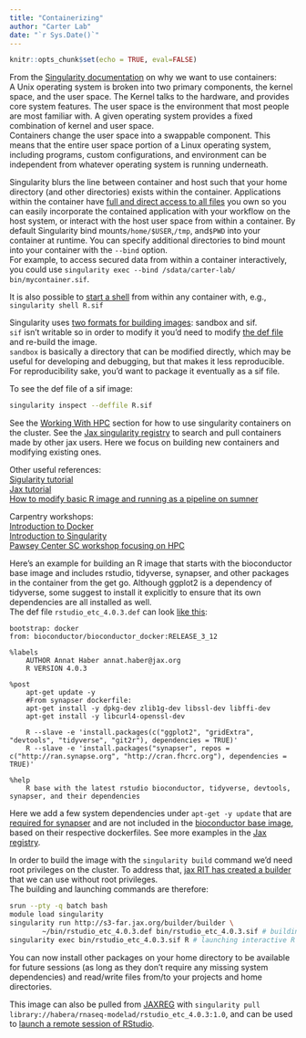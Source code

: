 ```yaml
---
title: "Containerizing"
author: "Carter Lab"
date: "`r Sys.Date()`"
---
```


```r
knitr::opts_chunk$set(echo = TRUE, eval=FALSE)
```


From the [Singularity documentation](https://sylabs.io/guides/3.5/user-guide/introduction.html#why-use-containers) on why we want to use containers:  
A Unix operating system is broken into two primary components, the kernel space, and the user space. The Kernel talks to the hardware, and provides core system features. The user space is the environment that most people are most familiar with. A given operating system provides a fixed combination of kernel and user space.  
Containers change the user space into a swappable component. This means that the entire user space portion of a Linux operating system, including programs, custom configurations, and environment can be independent from whatever operating system is running underneath.  

Singularity blurs the line between container and host such that your home directory (and other directories) exists within the container. Applications within the container have [full and direct access to all files ](https://sylabs.io/guides/3.5/user-guide/quick_start.html#working-with-files) you own so you can easily incorporate the contained application with your workflow on the host system, or interact with the host user space from within a container. By default Singularity bind mounts`/home/$USER`,`/tmp`, and`$PWD` into your container at runtime. You can specify additional directories to bind mount into your container with the `--bind` option.  
For example, to access secured data from within a container interactively, you could use `singularity exec --bind /sdata/carter-lab/ bin/mycontainer.sif`.    

It is also possible to [start a shell](https://sylabs.io/guides/3.5/user-guide/quick_start.html#shell) from within any container with, e.g., `singularity shell R.sif`

Singularity uses [two formats for building images](https://sylabs.io/guides/3.5/user-guide/quick_start.html#build-images-from-scratch): sandbox and sif.  
`sif` isn't writable so in order to modify it you'd need to modify [the def file](https://sylabs.io/guides/3.0/user-guide/definition_files.html) and re-build the image.  
`sandbox` is basically a directory that can be modified directly, which may be useful for developing and debugging, but that makes it less reproducible. For reproducibility sake, you'd want to package it eventually as a sif file.

To see the def file of a sif image:
```bash
singularity inspect --deffile R.sif
```

See the [Working With HPC](Working_with_hpc.html) section for how to use singularity containers on the cluster. See the [Jax singularity registry](https://jaxreg.jax.org/) to search and pull containers made by other jax users. Here we focus on building new containers and modifying existing ones.     

Other useful references:  
[Sigularity tutorial](https://singularity-tutorial.github.io/)   
[Jax tutorial](https://jacksonlaboratory.sharepoint.com/sites/ResearchIT/SitePages/Hands-on--Basics-of-working-with-Singularity.aspx)   
[How to modify basic R image and running as a pipeline on sumner](https://hpctalk.jax.org/t/running-first-r-pipeline-on-sumner/73)

Carpentry workshops:  
[Introduction to Docker](https://carpentries-incubator.github.io/docker-introduction/)  
[Introduction to Singularity](https://carpentries-incubator.github.io/singularity-introduction/index.html)  
[Pawsey Center SC workshop focusing on HPC](https://pawseysc.github.io/sc19-containers/)

Here's an example for building an R image that starts with the bioconductor base image and includes rstudio, tidyverse, synapser, and other packages in the container from the get go. Although ggplot2 is a dependency of tidyverse, some suggest to install it explicitly to ensure that its own dependencies are all installed as well.  
The def file `rstudio_etc_4.0.3.def` can look [like this](https://jaxreg.jax.org/containers/447/download/recipe):
```
bootstrap: docker
from: bioconductor/bioconductor_docker:RELEASE_3_12

%labels
	AUTHOR Annat Haber annat.haber@jax.org
	R VERSION 4.0.3

%post
	apt-get update -y
	#From synapser dockerfile:
	apt-get install -y dpkg-dev zlib1g-dev libssl-dev libffi-dev
	apt-get install -y libcurl4-openssl-dev		

	R --slave -e 'install.packages(c("ggplot2", "gridExtra", "devtools", "tidyverse", "git2r"), dependencies = TRUE)'
 	R --slave -e 'install.packages("synapser", repos = c("http://ran.synapse.org", "http://cran.fhcrc.org"), dependencies = TRUE)'

%help
 	R base with the latest rstudio bioconductor, tidyverse, devtools, synapser, and their dependencies

```
Here we add a few system dependencies under `apt-get -y update` that are [required for synapser](https://github.com/Sage-Bionetworks/synapser/blob/master/Dockerfile) and are not included in the [bioconductor base image](https://github.com/Bioconductor/bioconductor_docker/blob/master/Dockerfile), based on their respective dockerfiles. See more examples in the [Jax registry](https://jaxreg.jax.org/).
  
In order to build the image with the `singularity build` command we'd need root privileges on the cluster. To address that, [jax RIT has created a builder](https://jacksonlaboratory.sharepoint.com/sites/ResearchIT/SitePages/Using-the-JAX-internal-Container-Builder-Service.aspx) that we can use without root privileges.  
The building and launching commands are therefore:
```bash
srun --pty -q batch bash
module load singularity
singularity run http://s3-far.jax.org/builder/builder \
        ~/bin/rstudio_etc_4.0.3.def bin/rstudio_etc_4.0.3.sif # building the image
singularity exec bin/rstudio_etc_4.0.3.sif R # launching interactive R session
```
You can now install other packages on your home directory to be available for future sessions (as long as they don't require any missing system dependencies) and read/write files from/to your projects and home directories.
  
This image can also be pulled from [JAXREG](https://jaxreg.jax.org/) with `singularity pull library://habera/rnaseq-modelad/rstudio_etc_4.0.3:1.0`, and can be used to [launch a remote session of RStudio](https://thejacksonlaboratory.github.io/ResourcesGuide/Working_with_hpc.html#Remote_RStudio).
